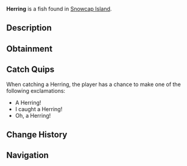 {{FishInfobox
|image          = Herring.png
|rarity         = Common
|sea            = First Sea
|location       = [[Snowcap Island]]
|sublocation    = 
|sources        = Fishing Rod
|radar_location = 
|xp             = 50
|weather        = Clear, Windy
|time           = Day
|season         = Summer, Spring
|bait           = Shrimp
|base_weight    = 1.1
|base_value     = 70
|weight_range   = 0.6
|base_chance    = 80
|base_resil     = 80
}}
'''Herring''' is a {{Rarity|Common}} fish found in [[Snowcap Island]].

== Description ==
{{Description|The Herring is a slender silvery fish known for its schooling behaviour. Herring can often be found in costal waters during the day.|Bestiary Entry}}

== Obtainment ==
{{Description|Found commonly in the coast of Snowcaps salt-water during the day.|Bestiary Hint}}
{{Fish Availability|
Snowcap Island/Surrounding Ocean
|top_rods      = 
Free Spirit Rod\77019.16\6983.14;
Leviathan's Fang Rod\75612.83\0;
Azure Of Lagoon\74966.13\7808.52;
Trident Rod\74235.12\5596.46;
No-Life Rod\70449.82\7996.06;
Training Rod\58351.07\7385.88;
Flimsy Rod\43430.18\5497.25;
Brick Built Rod\58006.95\6428.66;
Nocturnal Rod\48019.08\41019.27;
Fast Rod\63355.97\7964.01;
Seraphic Rod\63653.33\7953.3;
Challenger's Rod\65265.84\7904.66;
Blazebringer Rod\65668.42\7230.83;
Zeus Rod\65264.44\6788.15;
Verdant Shear Rod\64759.83\6805.61;
Depthseeker Rod\64195.34\6627.47;
Avalanche Rod\63511.4\6547.43;
Rod Of The Forgotten Fang\63071.21\7262.49;
Rod Of The Depths\63037.88\6605.42;
Volcanic Rod\62661.5\6273.33;
Rod Of The Exalted One\61260.55\6329.87;
Ethereal Prism Rod\60823.69\0;
Astralhook Rod\60225.14\0;
Steady Rod\32925.69\3437.42
|recommended   = Trident Rod
}}

== Catch Quips ==
When catching a Herring, the player has a chance to make one of the following exclamations:
* A Herring!
* I caught a Herring!
* Oh, a Herring!

== Change History ==
{{Change History|{{subst:Current Version}}}}

== Navigation ==
{{Fish Navbox|Snowcap Island}}